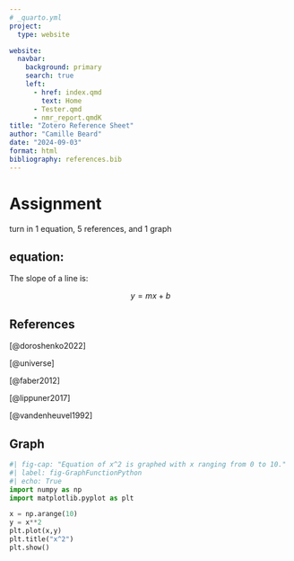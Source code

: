 ```yaml
---
# _quarto.yml
project:
  type: website

website:
  navbar:
    background: primary
    search: true
    left:
      - href: index.qmd
        text: Home
      - Tester.qmd
      - nmr_report.qmdK
title: "Zotero Reference Sheet"
author: "Camille Beard"
date: "2024-09-03"
format: html
bibliography: references.bib
---
```


# Assignment

turn in 1 equation, 5 references, and 1 graph

## equation:

The slope of a line is:

$$
y = mx+ b
$$

## References

[@doroshenko2022]

[@universe]

[@faber2012]

[@lippuner2017]

[@vandenheuvel1992]

## Graph

```python
#| fig-cap: "Equation of x^2 is graphed with x ranging from 0 to 10."
#| label: fig-GraphFunctionPython
#| echo: True
import numpy as np
import matplotlib.pyplot as plt

x = np.arange(10)
y = x**2
plt.plot(x,y)
plt.title("x^2")
plt.show()
```